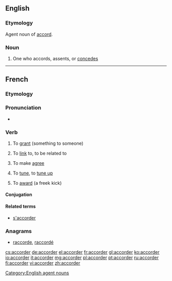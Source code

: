 ==English==

===Etymology===
Agent noun of [[accord]].

===Noun===
{{en-noun}}

# {{rare}} One who accords, assents, or [[concedes]]

[[Category:English agent nouns]]

----
==French==

===Etymology===
{{suffix|lang=fr|accord|er}}

===Pronunciation===
* {{audio|Fr-accorder.ogg|Audio}}

===Verb===
{{fr-verb}}

# {{transitive}} To [[grant]] (something to someone)
# To [[link]] to, to be related to
# {{grammar|lang=fr}} To make [[agree]]
# {{music|lang=fr}} To [[tune]], to [[tune up]]
# {{sport|lang=fr}} To [[award]] (a freek kick)

====Conjugation====
{{fr-conj-er|accord|avoir}}

====Related terms====
* [[s'accorder]]

===Anagrams===
* [[raccorde#French|raccorde]], [[raccordé#French|raccordé]]

[[cs:accorder]]
[[de:accorder]]
[[el:accorder]]
[[fr:accorder]]
[[gl:accorder]]
[[ko:accorder]]
[[io:accorder]]
[[it:accorder]]
[[mg:accorder]]
[[pl:accorder]]
[[pt:accorder]]
[[ru:accorder]]
[[fi:accorder]]
[[vi:accorder]]
[[zh:accorder]]